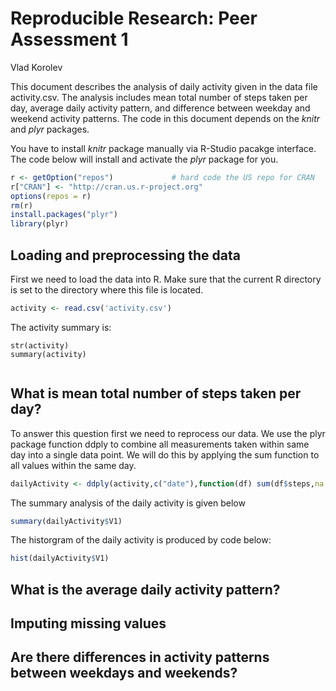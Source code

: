 Reproducible Research: Peer Assessment 1
=========================================

Vlad Korolev



This document describes the analysis of daily activity given in the data file activity.csv.  The analysis includes mean total number of steps taken per day, average daily activity pattern, and difference between weekday and weekend activity patterns.  The code in this document depends on the  *knitr* and *plyr* packages.

You have to install *knitr* package manually via R-Studio pacakge interface.  The code below will install and activate the *plyr* package for you.

```r
r <- getOption("repos")             # hard code the US repo for CRAN
r["CRAN"] <- "http://cran.us.r-project.org"
options(repos = r)
rm(r)
install.packages("plyr")
library(plyr)
```



## Loading and preprocessing the data

First we need to load the data into R.  Make sure that the current R directory is set to the directory where this file is located.


```r
activity <- read.csv('activity.csv')
```

The activity summary is:

```rdd

str(activity)
summary(activity)

```


```r


```



## What is mean total number of steps taken per day?

To answer this question first we need to reprocess our data.  We use the plyr package function ddply to combine all measurements taken within same day into a single data point.  We will do this by applying the sum function to all values within the same day.

```r
dailyActivity <- ddply(activity,c("date"),function(df) sum(df$steps,na.rm = TRUE))
```

The summary analysis of the daily activity is given below

```r
summary(dailyActivity$V1)
```


The historgram of the daily activity is produced by code below:

```r

hist(dailyActivity$V1)

```






## What is the average daily activity pattern?


## Imputing missing values



## Are there differences in activity patterns between weekdays and weekends?
